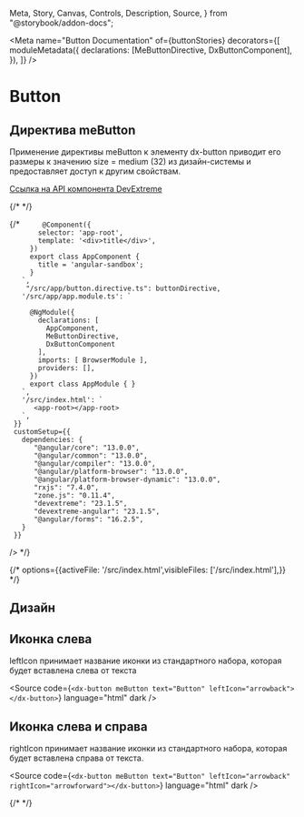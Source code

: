   Meta,
  Story,
  Canvas,
  Controls,
  Description,
  Source,
} from "@storybook/addon-docs";

<Meta
  name="Button Documentation"
  of={buttonStories}
  decorators={[
    moduleMetadata({
      declarations: [MeButtonDirective, DxButtonComponent],
    }),
  ]}
/>

# Button

## Директива meButton

Применение директивы meButton к элементу dx-button приводит его размеры к значению size = medium (32) из дизайн-системы и предоставляет доступ к другим свойствам.

[Ссылка на API компонента DevExtreme](https://js.devexpress.com/Angular/Documentation/ApiReference/UI_Components/dxButton/)

{/* <Description of={buttonStories.Default} /> */}

<Story of={buttonStories.Default} />

<Controls of={buttonStories.Default} />

<Source of={buttonStories.Default} type="dynamic" dark />
{/* 
   <Sandpack
     template="angular"
     files={{
       '/src/app/app.component.ts': `

         @Component({
           selector: 'app-root',
           template: '<div>title</div>',
         })
         export class AppComponent {
           title = 'angular-sandbox';
         }
       `,
        "/src/app/button.directive.ts": buttonDirective,
       '/src/app/app.module.ts': `

         @NgModule({
           declarations: [
             AppComponent,
             MeButtonDirective,
             DxButtonComponent
           ],
           imports: [ BrowserModule ],
           providers: [],
         })
         export class AppModule { }
       `,
       '/src/index.html': `
          <app-root></app-root>
       `,
     }}
     customSetup={{
       dependencies: {
          "@angular/core": "13.0.0",
          "@angular/common": "13.0.0",
          "@angular/compiler": "13.0.0",
          "@angular/platform-browser": "13.0.0",
          "@angular/platform-browser-dynamic": "13.0.0",
          "rxjs": "7.4.0",
          "zone.js": "0.11.4",
          "devextreme": "23.1.5",
          "devextreme-angular": "23.1.5",
          "@angular/forms": "16.2.5",
       }
     }}

/> \*/}

{/* options={{activeFile: '/src/index.html',visibleFiles: ['/src/index.html'],}} */}

## Дизайн

<Figma
  height="50%"
  collapsable
  defaultCollapsed
  url="https://www.figma.com/design/S2KXryEyWLA9cplaicYrVn/Components?node-id=1-4&t=VoqpA9EX7TuL7TZI-0"
/>

## Иконка слева

leftIcon принимает название иконки из стандартного набора, которая будет вставлена слева от текста

<Story of={buttonStories.LeftIcon} />

<Source
  code={`<dx-button meButton text="Button" leftIcon="arrowback"></dx-button>`}
  language="html"
  dark
/>

## Иконка слева и справа

rightIcon принимает название иконки из стандартного набора, которая будет вставлена справа от текста.

<Story of={buttonStories.LeftRightIcon} />

<Source
  code={`<dx-button meButton text="Button" leftIcon="arrowback" rightIcon="arrowforward"></dx-button>`}
  language="html"
  dark
/>

{/* <Unstyled> */}

<style>
  {`
      h2 {
        border-bottom: none !important;
    }
`}
</style>
